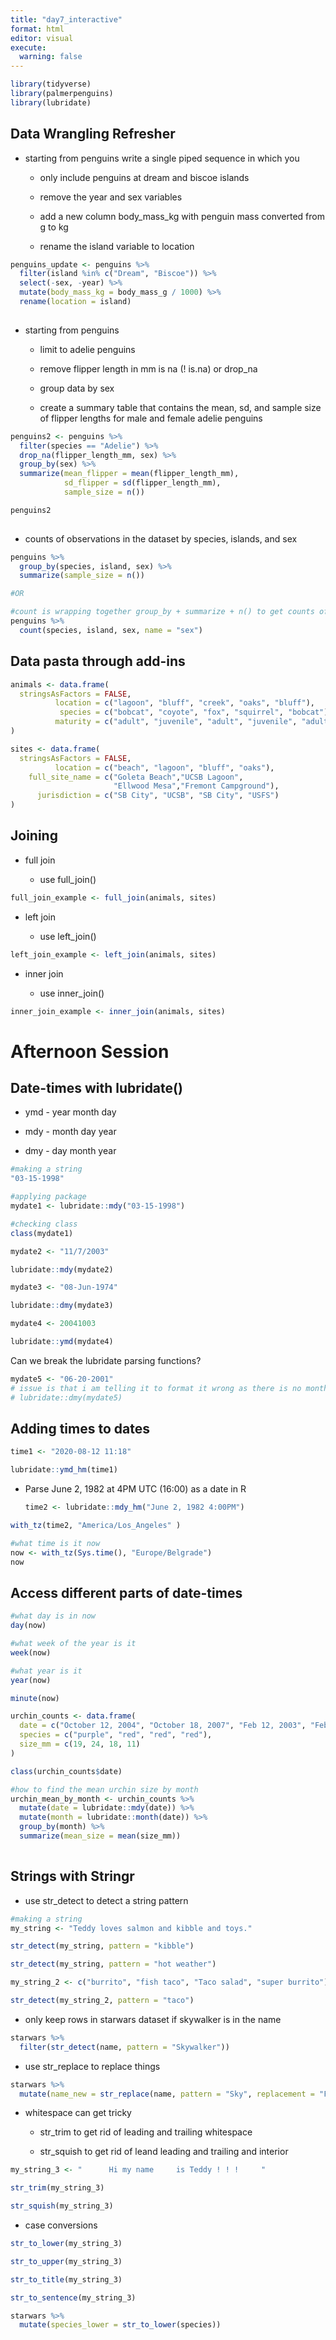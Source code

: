 ```yaml
---
title: "day7_interactive"
format: html
editor: visual
execute: 
  warning: false
---
```


```r
library(tidyverse)
library(palmerpenguins)
library(lubridate)
```

## Data Wrangling Refresher

-   starting from penguins write a single piped sequence in which you

    -   only include penguins at dream and biscoe islands

    -   remove the year and sex variables

    -   add a new column body_mass_kg with penguin mass converted from g to kg

    -   rename the island variable to location

```r
penguins_update <- penguins %>% 
  filter(island %in% c("Dream", "Biscoe")) %>% 
  select(-sex, -year) %>% 
  mutate(body_mass_kg = body_mass_g / 1000) %>% 
  rename(location = island)
  
```

-   starting from penguins

    -   limit to adelie penguins

    -   remove flipper length in mm is na (! is.na) or drop_na

    -   group data by sex

    -   create a summary table that contains the mean, sd, and sample size of flipper lengths for male and female adelie penguins

```r
penguins2 <- penguins %>% 
  filter(species == "Adelie") %>% 
  drop_na(flipper_length_mm, sex) %>% 
  group_by(sex) %>% 
  summarize(mean_flipper = mean(flipper_length_mm),
            sd_flipper = sd(flipper_length_mm),
            sample_size = n())

penguins2
  
```

-   counts of observations in the dataset by species, islands, and sex

```r
penguins %>% 
  group_by(species, island, sex) %>% 
  summarize(sample_size = n())

#OR

#count is wrapping together group_by + summarize + n() to get counts of observations
penguins %>% 
  count(species, island, sex, name = "sex")
```

## Data pasta through add-ins

```r
animals <- data.frame(
  stringsAsFactors = FALSE,
          location = c("lagoon", "bluff", "creek", "oaks", "bluff"),
           species = c("bobcat", "coyote", "fox", "squirrel", "bobcat"),
          maturity = c("adult", "juvenile", "adult", "juvenile", "adult")
)
```

```r
sites <- data.frame(
  stringsAsFactors = FALSE,
          location = c("beach", "lagoon", "bluff", "oaks"),
    full_site_name = c("Goleta Beach","UCSB Lagoon",
                       "Ellwood Mesa","Fremont Campground"),
      jurisdiction = c("SB City", "UCSB", "SB City", "USFS")
)
```

## Joining

-   full join

    -   use full_join()

```r
full_join_example <- full_join(animals, sites)
```

-   left join

    -   use left_join()

```r
left_join_example <- left_join(animals, sites)
```

-   inner join

    -   use inner_join()

```r
inner_join_example <- inner_join(animals, sites)
```

# Afternoon Session

## Date-times with lubridate()

-   ymd - year month day

-   mdy - month day year

-   dmy - day month year

```r
#making a string
"03-15-1998"

#applying package
mydate1 <- lubridate::mdy("03-15-1998")

#checking class
class(mydate1)
```

```r
mydate2 <- "11/7/2003"

lubridate::mdy(mydate2)
```

```r
mydate3 <- "08-Jun-1974"

lubridate::dmy(mydate3)
```

```r
mydate4 <- 20041003

lubridate::ymd(mydate4)
```

Can we break the lubridate parsing functions?

```r
mydate5 <- "06-20-2001"
# issue is that i am telling it to format it wrong as there is no month = 20
# lubridate::dmy(mydate5)
```

## Adding times to dates

```r
time1 <- "2020-08-12 11:18"

lubridate::ymd_hm(time1)
```

-   Parse June 2, 1982 at 4PM UTC (16:00) as a date in R

    ```r
    time2 <- lubridate::mdy_hm("June 2, 1982 4:00PM")
    ```

```r
with_tz(time2, "America/Los_Angeles" )
```

```r
#what time is it now
now <- with_tz(Sys.time(), "Europe/Belgrade")
now

```

## Access different parts of date-times

```r
#what day is in now
day(now)

#what week of the year is it
week(now)

#what year is it
year(now)

minute(now)
```

```r
urchin_counts <- data.frame(
  date = c("October 12, 2004", "October 18, 2007", "Feb 12, 2003", "Feb 14, 2008"),
  species = c("purple", "red", "red", "red"),
  size_mm = c(19, 24, 18, 11)
)

class(urchin_counts$date)
```

```r
#how to find the mean urchin size by month
urchin_mean_by_month <- urchin_counts %>% 
  mutate(date = lubridate::mdy(date)) %>% 
  mutate(month = lubridate::month(date)) %>% 
  group_by(month) %>% 
  summarize(mean_size = mean(size_mm))
  
```

## Strings with Stringr

-   use str_detect to detect a string pattern

```r
#making a string
my_string <- "Teddy loves salmon and kibble and toys."
```

```r
str_detect(my_string, pattern = "kibble")

str_detect(my_string, pattern = "hot weather")
```

```r
my_string_2 <- c("burrito", "fish taco", "Taco salad", "super burrito")

str_detect(my_string_2, pattern = "taco")
```

-   only keep rows in starwars dataset if skywalker is in the name

```r
starwars %>% 
  filter(str_detect(name, pattern = "Skywalker"))
```

-   use str_replace to replace things

```r
starwars %>% 
  mutate(name_new = str_replace(name, pattern = "Sky", replacement = "Fire"))
```

-   whitespace can get tricky

    -   str_trim to get rid of leading and trailing whitespace

    -   str_squish to get rid of leand leading and trailing and interior

```r
my_string_3 <- "      Hi my name     is Teddy ! ! !     "
```

```r
str_trim(my_string_3)
```

```r
str_squish(my_string_3)
```

-   case conversions

```r
str_to_lower(my_string_3)
```

```r
str_to_upper(my_string_3)
```

```r
str_to_title(my_string_3)
```

```r
str_to_sentence(my_string_3)
```

```r
starwars %>% 
  mutate(species_lower = str_to_lower(species))
```
